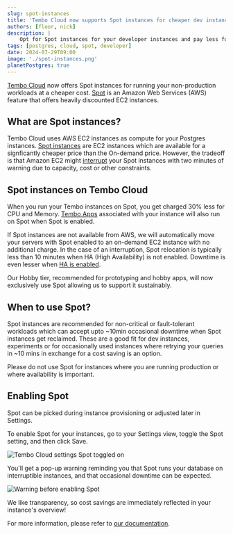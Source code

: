---
slug: spot-instances
title: 'Tembo Cloud now supports Spot instances for cheaper dev instances'
authors: [floor, nick]
description: |
    Opt for Spot instances for your developer instances and pay less for non-critical workloads
tags: [postgres, cloud, spot, developer]
date: 2024-07-29T09:00
image: './spot-instances.png'
planetPostgres: true
---

[Tembo Cloud](https://cloud.tembo.io/) now offers Spot instances for running your non-production workloads at a cheaper cost. [Spot](https://aws.amazon.com/ec2/spot/) is an Amazon Web Services (AWS) feature that offers heavily discounted EC2 instances. 

## What are Spot instances?

Tembo Cloud uses AWS EC2 instances as compute for your Postgres instances. [Spot instances](https://docs.aws.amazon.com/AWSEC2/latest/UserGuide/how-spot-instances-work.html) are EC2 instances which are available for a signficantly cheaper price than the On-demand price. However, the tradeoff is that Amazon EC2 might [interrupt](https://docs.aws.amazon.com/AWSEC2/latest/UserGuide/spot-interruptions.html) your Spot instances with two minutes of warning due to capacity, cost or other constraints.

## Spot instances on Tembo Cloud 

When you run your Tembo instances on Spot, you get charged 30% less for CPU and Memory. [Tembo Apps](https://tembo.io/docs/product/cloud/apps/rest-api) associated with your instance will also run on Spot when Spot is enabled.

If Spot instances are not available from AWS, we will automatically move your servers with Spot enabled to an on-demand EC2 instance with no additional charge. In the case of an interruption, Spot relocation is typically less than 10 minutes when HA (High Availability) is not enabled. Downtime is even lesser when [HA is enabled](https://tembo.io/docs/product/cloud/configuration-and-management/high-availability).

Our Hobby tier, recommended for prototyping and hobby apps, will now exclusively use Spot allowing us to support it sustainably.

## When to use Spot?

Spot instances are recommended for non-critical or fault-tolerant workloads which can accept upto ~10min occasional downtime when Spot instances get reclaimed. These are a good fit for dev instances, experiments or for occasionally used instances where retrying your queries in ~10 mins in exchange for a cost saving is an option.

Please do not use Spot for instances where you are running production or where availability is important.

## Enabling Spot

Spot can be picked during instance provisioning or adjusted later in Settings.

To enable Spot for your instances, go to your Settings view, toggle the Spot setting, and then click Save.

![Tembo Cloud settings Spot toggled on](./overview-settings-spot-on.png)

You'll get a pop-up warning reminding you that Spot runs your database on interruptible instances, and that occasional downtime can be expected.

![Warning before enabling Spot](./enable-spot-warning.png)

We like transparency, so cost savings are immediately reflected in your instance's overview!

For more information, please refer to [our documentation](https://tembo.io/docs/product/cloud/configuration-and-management/spot-instances).
